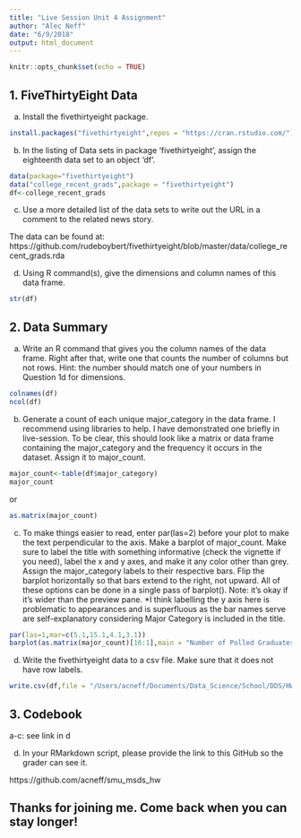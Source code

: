 ```yaml
---
title: "Live Session Unit 4 Assignment"
author: "Alec Neff"
date: "6/9/2018"
output: html_document
---
```


```r
knitr::opts_chunk$set(echo = TRUE)
```

## 1. FiveThirtyEight Data

a. Install the fivethirtyeight package.
```r
install.packages("fivethirtyeight",repos = "https://cran.rstudio.com/")
```

b. In the listing of Data sets in package 'fivethirtyeight', assign the eighteenth data set to an object 'df'.
```r
data(package="fivethirtyeight")
data("college_recent_grads",package = "fivethirtyeight")
df<-college_recent_grads
```

c. Use a more detailed list of the data sets to write out the URL in a comment to the related news story.

The data can be found at: https://github.com/rudeboybert/fivethirtyeight/blob/master/data/college_recent_grads.rda

d. Using R command(s), give the dimensions and column names of this data frame.
```r
str(df)
```


## 2. Data Summary

a. Write an R command that gives you the column names of the data frame.  Right after that, write one that counts the number of columns but not rows. Hint: the number should match one of your numbers in Question 1d for dimensions.
```r
colnames(df)
ncol(df)
```

b. Generate a count of each unique major_category in the data frame.  I recommend using libraries to help.  I have demonstrated one briefly in live-session.  To be clear, this should look like a matrix or data frame containing the major_category and the frequency it occurs in the dataset. Assign it to major_count.
```r
major_count<-table(df$major_category)
major_count
```
or
```r
as.matrix(major_count)
```
c. To make things easier to read, enter par(las=2) before your plot to make the text perpendicular to the axis.  Make a barplot of major_count.  Make sure to label the title with something informative (check the vignette if you need), label the x and y axes, and make it any color other than grey.  Assign the major_category labels to their respective bars.  Flip the barplot horizontally so that bars extend to the right, not upward.  All of these options can be done in a single pass of barplot().  Note: it's okay if it's wider than the preview pane.
*I think labelling the y axis here is problematic to appearances and is superfluous as the bar names serve are self-explanatory considering Major Category is included in the title.
```r
par(las=1,mar=c(5.1,15.1,4.1,3.1))
barplot(as.matrix(major_count)[16:1],main = "Number of Polled Graduates by Major Category",xlab = "Count",horiz = TRUE,col = "darkgreen",names.arg = row.names(major_count)[16:1],xlim = c(0,30))
```

d. Write the fivethirtyeight data to a csv file. Make sure that it does not have row labels.
```r
write.csv(df,file = "/Users/acneff/Documents/Data_Science/School/DDS/HW4/fte_college_recent_grads.csv",row.names = FALSE)
```

## 3. Codebook
a-c: see link in d

d. In your RMarkdown script, please provide the link to this GitHub so the grader can see it.

https://github.com/acneff/smu_msds_hw

## Thanks for joining me. Come back when you can stay longer!